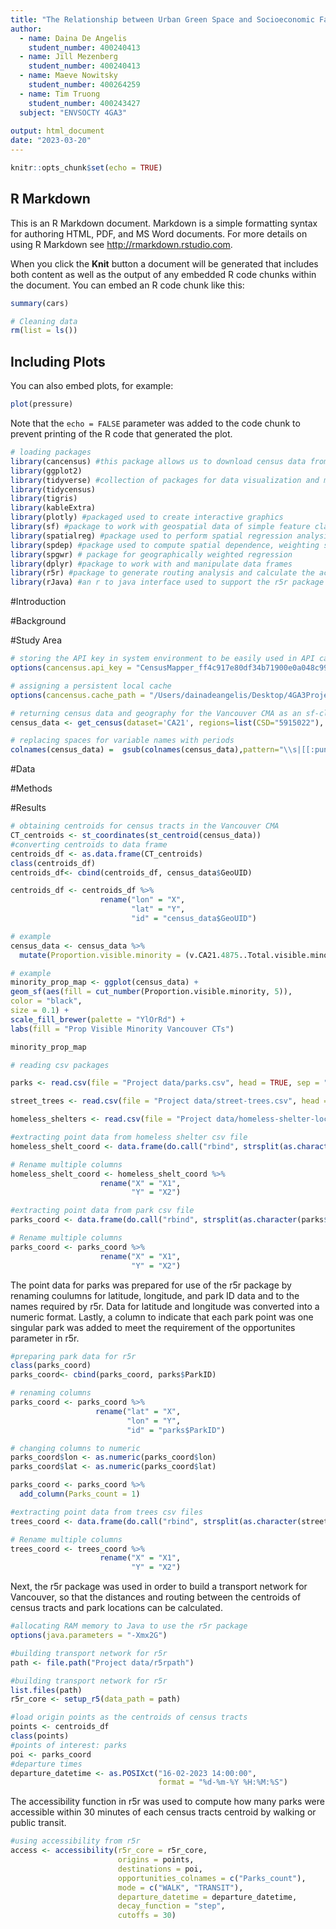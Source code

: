 ```yaml
---
title: "The Relationship between Urban Green Space and Socioeconomic Factors in the City of Vancouver: A Case of Environmental Injustice"
author:
  - name: Daina De Angelis 
    student_number: 400240413
  - name: Jill Mezenberg 
    student_number: 400240413
  - name: Maeve Nowitsky
    student_number: 400264259
  - name: Tim Truong
    student_number: 400243427
  subject: "ENVSOCTY 4GA3"
  
output: html_document
date: "2023-03-20"
---
```

```r
knitr::opts_chunk$set(echo = TRUE)
```

## R Markdown

This is an R Markdown document. Markdown is a simple formatting syntax for authoring HTML, PDF, and MS Word documents. For more details on using R Markdown see <http://rmarkdown.rstudio.com>.

When you click the **Knit** button a document will be generated that includes both content as well as the output of any embedded R code chunks within the document. You can embed an R code chunk like this:

```r
summary(cars)
```
```r
# Cleaning data
rm(list = ls())
```

## Including Plots

You can also embed plots, for example:

```r
plot(pressure)
```

Note that the `echo = FALSE` parameter was added to the code chunk to prevent printing of the R code that generated the plot.


```r
# loading packages
library(cancensus) #this package allows us to download census data from Stats Canada
library(ggplot2) 
library(tidyverse) #collection of packages for data visualization and manipulation (includes dplyr and ggplot2)
library(tidycensus)
library(tigris)
library(kableExtra) 
library(plotly) #packaged used to create interactive graphics 
library(sf) #package to work with geospatial data of simple feature class
library(spatialreg) #package used to perform spatial regression analysis
library(spdep) #package used to compute spatial dependence, weighting schemes, and spatial statistics
library(spgwr) # package for geographically weighted regression 
library(dplyr) #package to work with and manipulate data frames
library(r5r) #package to generate routing analysis and calculate the accessibility of parks in vancouver
library(rJava) #an r to java interface used to support the r5r package 
```

#Introduction


#Background

#Study Area

```r
# storing the API key in system environment to be easily used in API calls
options(cancensus.api_key = "CensusMapper_ff4c917e80df34b71900e0a048c999dd")
```

```r
# assigning a persistent local cache
options(cancensus.cache_path = "/Users/dainadeangelis/Desktop/4GA3Project-/Project data")
```

```r
# returning census data and geography for the Vancouver CMA as an sf-class dataframe
census_data <- get_census(dataset='CA21', regions=list(CSD="5915022"), vectors=c("v_CA21_1","v_CA21_386","v_CA21_906","v_CA21_4238","v_CA21_4239", "v_CA21_4240", "v_CA21_4875", "v_CA21_4914"), labels="detailed", geo_format="sf", level='CT')
```

```r
# replacing spaces for variable names with periods
colnames(census_data) =  gsub(colnames(census_data),pattern="\\s|[[:punct:]]",replacement = ".")
```

#Data

#Methods

#Results

```r
# obtaining centroids for census tracts in the Vancouver CMA
CT_centroids <- st_coordinates(st_centroid(census_data))
#converting centroids to data frame
centroids_df <- as.data.frame(CT_centroids)
class(centroids_df)
centroids_df<- cbind(centroids_df, census_data$GeoUID)

centroids_df <- centroids_df %>% 
                    rename("lon" = "X",
                           "lat" = "Y",
                           "id" = "census_data$GeoUID")

```

```r
# example
census_data <- census_data %>%
  mutate(Proportion.visible.minority = (v.CA21.4875..Total.visible.minority.population / v.CA21.1..Population..2021))
```

```r
# example
minority_prop_map <- ggplot(census_data) +
geom_sf(aes(fill = cut_number(Proportion.visible.minority, 5)),
color = "black",
size = 0.1) +
scale_fill_brewer(palette = "YlOrRd") +
labs(fill = "Prop Visible Minority Vancouver CTs")

minority_prop_map
```

```r
# reading csv packages

parks <- read.csv(file = "Project data/parks.csv", head = TRUE, sep = ";") 

street_trees <- read.csv(file = "Project data/street-trees.csv", head = TRUE, sep = ";") 

homeless_shelters <- read.csv(file = "Project data/homeless-shelter-locations.csv", head = TRUE, sep = ";") 
```

```r
#extracting point data from homeless shelter csv file
homeless_shelt_coord <- data.frame(do.call("rbind", strsplit(as.character(homeless_shelters$geo_point_2d), ",", fixed = TRUE)))

# Rename multiple columns
homeless_shelt_coord <- homeless_shelt_coord %>% 
                    rename("X" = "X1",
                           "Y" = "X2")
```

```r
#extracting point data from park csv file
parks_coord <- data.frame(do.call("rbind", strsplit(as.character(parks$GoogleMapDest), ",", fixed = TRUE)))

# Rename multiple columns
parks_coord <- parks_coord %>% 
                    rename("X" = "X1",
                           "Y" = "X2")
```

The point data for parks was prepared for use of the r5r package by renaming coulumns for latitude, longitude, and park ID data and to the names required by r5r. Data for latitude and longitude was converted into a numeric format. Lastly, a column to indicate that each park point was one singular park was added to meet the requirement of the opportunites parameter in r5r.  
```r
#preparing park data for r5r
class(parks_coord)
parks_coord<- cbind(parks_coord, parks$ParkID)

# renaming columns
parks_coord <- parks_coord %>% 
                   rename("lat" = "X",
                          "lon" = "Y",
                          "id" = "parks$ParkID")

# changing columns to numeric
parks_coord$lon <- as.numeric(parks_coord$lon)
parks_coord$lat <- as.numeric(parks_coord$lat)
```
```r
parks_coord <- parks_coord %>%
  add_column(Parks_count = 1)
```


```r
#extracting point data from trees csv files
trees_coord <- data.frame(do.call("rbind", strsplit(as.character(street_trees$geo_point_2d), ",", fixed = TRUE)))

# Rename multiple columns
trees_coord <- trees_coord %>% 
                    rename("X" = "X1",
                           "Y" = "X2")
```

Next, the r5r package was used in order to build a transport network for Vancouver, so that the distances and routing between the centroids of census tracts and park locations can be calculated. 
```r
#allocating RAM memory to Java to use the r5r package
options(java.parameters = "-Xmx2G")
```

```r
#building transport network for r5r
path <- file.path("Project data/r5rpath")

#building transport network for r5r
list.files(path)
r5r_core <- setup_r5(data_path = path)
```
```r
#load origin points as the centroids of census tracts
points <- centroids_df
class(points)
#points of interest: parks
poi <- parks_coord
#departure times
departure_datetime <- as.POSIXct("16-02-2023 14:00:00",
                                 format = "%d-%m-%Y %H:%M:%S")

```

The accessibility function in r5r was used to compute how many parks were accessible within 30 minutes of each census tracts centroid by walking or public transit. 
```r
#using accessibility from r5r
access <- accessibility(r5r_core = r5r_core,
                        origins = points,
                        destinations = poi,
                        opportunities_colnames = c("Parks_count"),
                        mode = c("WALK", "TRANSIT"),
                        departure_datetime = departure_datetime,
                        decay_function = "step",
                        cutoffs = 30)
```


